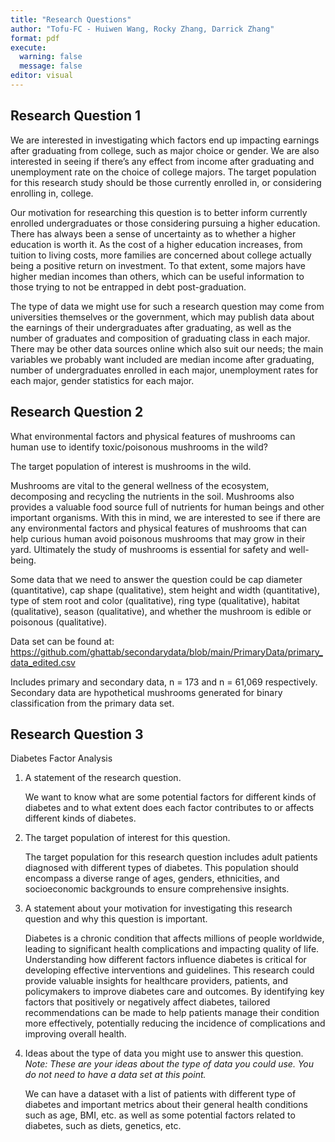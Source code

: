 ```yaml
---
title: "Research Questions"
author: "Tofu-FC - Huiwen Wang, Rocky Zhang, Darrick Zhang"
format: pdf
execute: 
  warning: false
  message: false
editor: visual
---
```


## Research Question 1

We are interested in investigating which factors end up impacting earnings after graduating from college, such as major choice or gender. We are also interested in seeing if there's any effect from income after graduating and unemployment rate on the choice of college majors. The target population for this research study should be those currently enrolled in, or considering enrolling in, college.

Our motivation for researching this question is to better inform currently enrolled undergraduates or those considering pursuing a higher education. There has always been a sense of uncertainty as to whether a higher education is worth it. As the cost of a higher education increases, from tuition to living costs, more families are concerned about college actually being a positive return on investment. To that extent, some majors have higher median incomes than others, which can be useful information to those trying to not be entrapped in debt post-graduation.

The type of data we might use for such a research question may come from universities themselves or the government, which may publish data about the earnings of their undergraduates after graduating, as well as the number of graduates and composition of graduating class in each major. There may be other data sources online which also suit our needs; the main variables we probably want included are median income after graduating, number of undergraduates enrolled in each major, unemployment rates for each major, gender statistics for each major.

\pagebreak

## Research Question 2

What environmental factors and physical features of mushrooms can human use to identify toxic/poisonous mushrooms in the wild?

The target population of interest is mushrooms in the wild.

Mushrooms are vital to the general wellness of the ecosystem, decomposing and recycling the nutrients in the soil. Mushrooms also provides a valuable food source full of nutrients for human beings and other important organisms. With this in mind, we are interested to see if there are any environmental factors and physical features of mushrooms that can help curious human avoid poisonous mushrooms that may grow in their yard. Ultimately the study of mushrooms is essential for safety and well-being.

Some data that we need to answer the question could be cap diameter (quantitative), cap shape (qualitative), stem height and width (quantitative), type of stem root and color (qualitative), ring type (qualitative), habitat (qualitative), season (qualitative), and whether the mushroom is edible or poisonous (qualitative).

Data set can be found at: <https://github.com/ghattab/secondarydata/blob/main/PrimaryData/primary_data_edited.csv>

Includes primary and secondary data, n = 173 and n = 61,069 respectively. Secondary data are hypothetical mushrooms generated for binary classification from the primary data set.

\pagebreak

## Research Question 3

Diabetes Factor Analysis

1.  A statement of the research question.

    We want to know what are some potential factors for different kinds of diabetes and to what extent does each factor contributes to or affects different kinds of diabetes.

2.  The target population of interest for this question.

    The target population for this research question includes adult patients diagnosed with different types of diabetes. This population should encompass a diverse range of ages, genders, ethnicities, and socioeconomic backgrounds to ensure comprehensive insights.

3.  A statement about your motivation for investigating this research question and why this question is important.

    Diabetes is a chronic condition that affects millions of people worldwide, leading to significant health complications and impacting quality of life. Understanding how different factors influence diabetes is critical for developing effective interventions and guidelines. This research could provide valuable insights for healthcare providers, patients, and policymakers to improve diabetes care and outcomes. By identifying key factors that positively or negatively affect diabetes, tailored recommendations can be made to help patients manage their condition more effectively, potentially reducing the incidence of complications and improving overall health.

4.  Ideas about the type of data you might use to answer this question. *Note: These are your ideas about the type of data you could use. You do not need to have a data set at this point.*

    We can have a dataset with a list of patients with different type of diabetes and important metrics about their general health conditions such as age, BMI, etc. as well as some potential factors related to diabetes, such as diets, genetics, etc.
